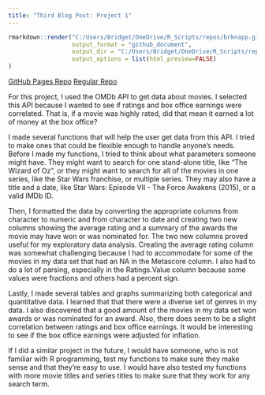 ```yaml
---
title: "Third Blog Post: Project 1"
---
```


```r
rmarkdown::render("C:/Users/Bridget/OneDrive/R_Scripts/repos/brknapp.github.io/_Rmd/2022-06-26-third-blog-post.Rmd",
                  output_format = "github_document",
                  output_dir = "C:/Users/Bridget/OneDrive/R_Scripts/repos/brknapp.github.io/_posts/",
                  output_options = list(html_preview=FALSE) 
)
```

[GitHub Pages Repo](https://brknapp.github.io/Project_1/)
[Regular Repo](https://github.com/brknapp/Project_1)

For this project, I used the OMDb API to get data about movies. I selected this API because I wanted to see if ratings and box office earnings were correlated. That is, if a movie was highly rated, did that mean it earned a lot of money at the box office? 

I made several functions that will help the user get data from this API. I tried to make ones that could be flexible enough to handle anyone’s needs. Before I made my functions, I tried to think about what parameters someone might have. They might want to search for one stand-alone title, like "The Wizard of Oz", or they might want to search for all of the movies in one series, like the Star Wars franchise, or multiple series. They may also have a title and a date, like Star Wars: Episode VII - The Force Awakens (2015), or a valid IMDb ID.

Then, I formatted the data by converting the appropriate columns from character to numeric and from character to date and creating two new columns showing the average rating and a summary of the awards the movie may have won or was nominated for. The two new columns proved useful for my exploratory data analysis. Creating the average rating column was somewhat challenging because I had to accommodate for some of the movies in my data set that had an NA in the Metascore column. I also had to do a lot of parsing, especially in the Ratings.Value column because some values were fractions and others had a percent sign.

Lastly, I made several tables and graphs summarizing both categorical and quantitative data. I learned that that there were a diverse set of genres in my data. I also discovered that a good amount of the movies in my data set won awards or was nominated for an award. Also, there does seem to be a slight correlation between ratings and box office earnings. It would be interesting to see if the box office earnings were adjusted for inflation. 

If I did a similar project in the future, I would have someone, who is not familiar with R programming, test my functions to make sure they make sense and that they’re easy to use. I would have also tested my functions with more movie titles and series titles to make sure that they work for any search term.